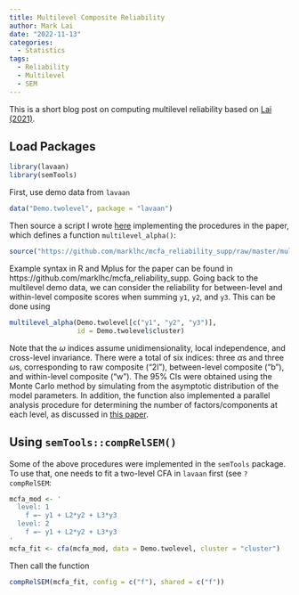 ```yaml
---
title: Multilevel Composite Reliability
author: Mark Lai
date: "2022-11-13"
categories:
  - Statistics
tags:
  - Reliability
  - Multilevel
  - SEM
---
```


This is a short blog post on computing multilevel reliability based on [Lai (2021)](/publication/lai2020pm).

## Load Packages

```r
library(lavaan)
library(semTools)
```

First, use demo data from `lavaan`

```r
data("Demo.twolevel", package = "lavaan")
```

Then source a script I wrote [here](https://github.com/marklhc/mcfa_reliability_supp/blob/master/multilevel_alpha.R) implementing the procedures in the paper, which defines a function `multilevel_alpha()`:

```r
source("https://github.com/marklhc/mcfa_reliability_supp/raw/master/multilevel_alpha.R")
```

Example syntax in R and Mplus for the paper can be found in https://github.com/marklhc/mcfa_reliability_supp. Going back to the multilevel demo data, we can consider the reliability for between-level and within-level composite scores when summing `y1`, `y2`, and `y3`. This can be done using

```r
multilevel_alpha(Demo.twolevel[c("y1", "y2", "y3")],
                 id = Demo.twolevel$cluster)
```

Note that the $\omega$ indices assume unidimensionality, local independence, and cross-level invariance. There were a total of six indices: three $\alpha$s and three $\omega$s, corresponding to raw composite ("2l"), between-level composite ("b"), and within-level composite ("w"). The 95% CIs were obtained using the Monte Carlo method by simulating from the asymptotic distribution of the model parameters. In addition, the function also implemented a parallel analysis procedure for determining the number of factors/components at each level, as discussed in [this paper](https://www.tandfonline.com/doi/abs/10.1080/10705511.2021.1916394). 

## Using `semTools::compRelSEM()`

Some of the above procedures were implemented in the `semTools` package. To use that, one needs to fit a two-level CFA in `lavaan` first (see `?compRelSEM`:

```r
mcfa_mod <- '
  level: 1
    f =~ y1 + L2*y2 + L3*y3
  level: 2
    f =~ y1 + L2*y2 + L3*y3
'
mcfa_fit <- cfa(mcfa_mod, data = Demo.twolevel, cluster = "cluster")
```

Then call the function

```r
compRelSEM(mcfa_fit, config = c("f"), shared = c("f"))
```


